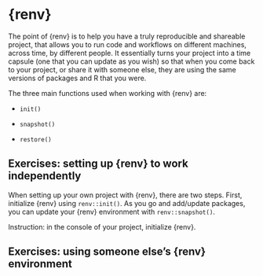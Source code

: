 # {renv}

The point of {renv} is to help you have a truly reproducible and shareable project, that allows you to run code and workflows on different machines, across time, by different people. It essentially turns your project into a time capsule (one that you can update as you wish) so that when you come back to your project, or share it with someone else, they are using the same versions of packages and R that you were.

The three main functions used when working with {renv} are:

-   `init()`

-   `snapshot()`

-   `restore()`

## Exercises: setting up {renv} to work independently

When setting up your own project with {renv}, there are two steps. First, initialize {renv} using `renv::init()`. As you go and add/update packages, you can update your {renv} environment with `renv::snapshot()`.

Instruction: in the console of your project, initialize {renv}.

## Exercises: using someone else's {renv} environment
